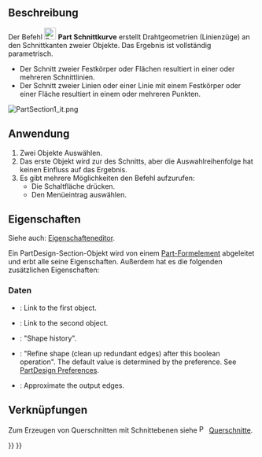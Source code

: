 <languages/>

{{Docnav/de
|[[Part_Sweep/de |Austragung]]
|[[Part_CrossSections/de |Querschnitte]]
|[[Part_Workbench/de |Part]]
|IconL=Part_Sweep.svg
|IconR=Part_CrossSections.svg
|IconC=Workbench_Part.svg
}}

{{GuiCommand/de
|Name=Part Section
|Name/de=Part Schnittkurve
|MenuLocation=Formteil → Schnittkurve
|Workbenches=[[Part_Workbench/de|Part]]
|SeeAlso=[[Part_CrossSections/de|Part Querschnitte]]
}}

<span id="Description"></span>
==Beschreibung== 

Der Befehl [[Image:Part_Section.svg|24px|link=]] '''Part Schnittkurve''' erstellt Drahtgeometrien (Linienzüge) an den Schnittkanten zweier Objekte. Das Ergebnis ist vollständig parametrisch.

* Der Schnitt zweier Festkörper oder Flächen resultiert in einer oder mehreren Schnittlinien.
* Der Schnitt zweier Linien oder einer Linie mit einem Festkörper oder einer Fläche resultiert in einem oder mehreren Punkten.

[[Image:PartSection1_it.png]]
{{Caption|Ein Würfel mit einem Zylinder geschnitten}}

<span id="Usage"></span>
==Anwendung==

# Zwei Objekte Auswählen.
# Das erste Objekt wird zur {{PropertyData/de|Basis}} des Schnitts, aber die Auswahlreihenfolge hat keinen Einfluss auf das Ergebnis.
# Es gibt mehrere Möglichkeiten den Befehl aufzurufen:
#* Die Schaltfläche {{Button|[[Image:Part_Section.svg|16px|link=]] [[Part_Section/de|Schnittkurve]]}} drücken.
#* Den Menüeintrag {{MenuCommand|Part → [[Image:Part_Section.svg|16px|link=]] Schnittkurve}} auswählen.

<span id="Properties"></span>
==Eigenschaften==

Siehe auch: [[Property_editor/de|Eigenschafteneditor]].

Ein PartDesign-Section-Objekt wird von einem [[Part_Feature/de|Part-Formelement]] abgeleitet und erbt alle seine Eigenschaften. Außerdem hat es die folgenden zusätzlichen Eigenschaften:

<span id="Data"></span>
===Daten===

{{Properties_Title|Base}}

* {{PropertyData|Base|Link}}: Link to the first object.
* {{PropertyData|Tool|Link}}: Link to the second object.

{{Properties_Title|Boolean}}

* {{PropertyData|History|ShapeHistory|hidden}}: "Shape history".
* {{PropertyData|Refine|Bool}}: "Refine shape (clean up redundant edges) after this boolean operation". The default value is determined by the {{MenuCommand|Automatically refine model after sketch-based operation}} preference. See [[PartDesign_Preferences#General|PartDesign Preferences]].

{{Properties_Title|Section}}

* {{PropertyData|Approximation|Bool}}: Approximate the output edges.

<span id="Links"></span>
==Verknüpfungen==

Zum Erzeugen von Querschnitten mit Schnittebenen siehe [[Image:Part_CrossSections.svg|16px|link=Part_CrossSections]] [[Part_CrossSections/de|Querschnitte]].


{{Docnav/de
|[[Part_Sweep/de |Austragung]]
|[[Part_CrossSections/de |Querschnitte]]
|[[Part_Workbench/de |Part]]
|IconL=Part_Sweep.svg
|IconR=Part_CrossSections.svg
|IconC=Workbench_Part.svg
}}

{{Part Tools navi{{#translation:}}}}
{{Userdocnavi{{#translation:}}}}
{{clear}}